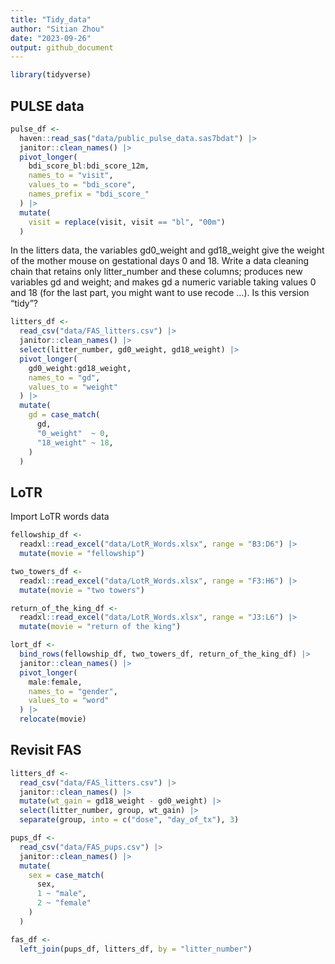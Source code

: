 ```yaml
---
title: "Tidy_data"
author: "Sitian Zhou"
date: "2023-09-26"
output: github_document
---
```


```r
library(tidyverse)
```

## PULSE data

```r
pulse_df <- 
  haven::read_sas("data/public_pulse_data.sas7bdat") |> 
  janitor::clean_names() |> 
  pivot_longer(
    bdi_score_bl:bdi_score_12m,
    names_to = "visit",
    values_to = "bdi_score",
    names_prefix = "bdi_score_"
  ) |> 
  mutate(
    visit = replace(visit, visit == "bl", "00m")
  )
```

In the litters data, the variables gd0_weight and gd18_weight give the weight of the mother mouse on gestational days 0 and 18. Write a data cleaning chain that retains only litter_number and these columns; produces new variables gd and weight; and makes gd a numeric variable taking values 0 and 18 (for the last part, you might want to use recode …). Is this version “tidy”?

```r
litters_df <-
  read_csv("data/FAS_litters.csv") |> 
  janitor::clean_names() |> 
  select(litter_number, gd0_weight, gd18_weight) |> 
  pivot_longer(
    gd0_weight:gd18_weight,
    names_to = "gd",
    values_to = "weight"
  ) |> 
  mutate(
    gd = case_match(
      gd,
      "0_weight"  ~ 0,
      "18_weight" ~ 18,
    )
  )

```

## LoTR

Import LoTR words data

```r
fellowship_df <-
  readxl::read_excel("data/LotR_Words.xlsx", range = "B3:D6") |> 
  mutate(movie = "fellowship")

two_towers_df <-
  readxl::read_excel("data/LotR_Words.xlsx", range = "F3:H6") |> 
  mutate(movie = "two towers")

return_of_the_king_df <-
  readxl::read_excel("data/LotR_Words.xlsx", range = "J3:L6") |> 
  mutate(movie = "return of the king")

lort_df <-
  bind_rows(fellowship_df, two_towers_df, return_of_the_king_df) |> 
  janitor::clean_names() |> 
  pivot_longer(
    male:female,
    names_to = "gender",
    values_to = "word"
  ) |> 
  relocate(movie)
```


## Revisit FAS

```r
litters_df <-
  read_csv("data/FAS_litters.csv") |> 
  janitor::clean_names() |> 
  mutate(wt_gain = gd18_weight - gd0_weight) |> 
  select(litter_number, group, wt_gain) |> 
  separate(group, into = c("dose", "day_of_tx"), 3)

pups_df <-
  read_csv("data/FAS_pups.csv") |> 
  janitor::clean_names() |> 
  mutate(
    sex = case_match(
      sex,
      1 ~ "male",
      2 ~ "female"
    )
  )

fas_df <-
  left_join(pups_df, litters_df, by = "litter_number")
```











